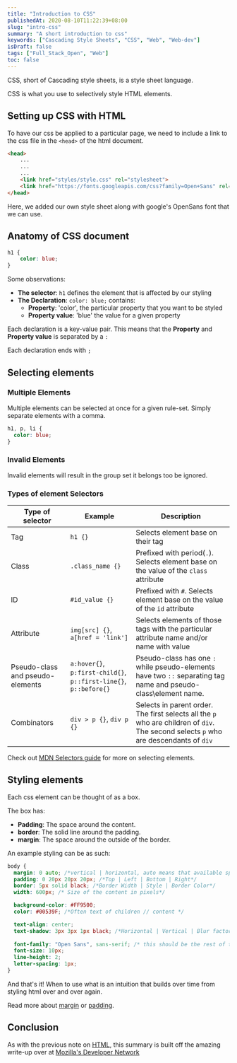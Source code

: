 ```yaml
---
title: "Introduction to CSS"
publishedAt: 2020-08-10T11:22:39+08:00
slug: "intro-css"
summary: "A short introduction to css"
keywords: ["Cascading Style Sheets", "CSS", "Web", "Web-dev"]
isDraft: false
tags: ["Full_Stack_Open", "Web"]
toc: false
---
```


CSS, short of Cascading style sheets, is a style sheet language.

CSS is what you use to selectively style HTML elements.

## Setting up CSS with HTML

To have our css be applied to a particular page, we need to include a link to the css file in the `<head>` of the html document.

```html
<head>
    ...
    ...
    ...
    <link href="styles/style.css" rel="stylesheet">
    <link href="https://fonts.googleapis.com/css?family=Open+Sans" rel="stylesheet">
</head>
```

Here, we added our own style sheet along with google's OpenSans font that we can use. 

## Anatomy of CSS document

```css
h1 {
    color: blue;
}
```

Some observations:

- **The selector**: `h1` defines the element that is affected by our styling
- **The Declaration**: `color: blue;` contains:
  - **Property**: 'color', the particular property that you want to be styled
  - **Property value**: 'blue' the value for a given property

Each declaration is a key-value pair. This means that the **Property** and **Property value** is separated by a `:`

Each declaration ends with `;`

## Selecting elements

### Multiple Elements

Multiple elements can be selected at once for a given rule-set. Simply separate elements with a comma.

```css
h1, p, li {
  color: blue;
}
```

### Invalid Elements

Invalid elements will result in the group set it belongs too be ignored.

### Types of element Selectors

| Type of selector                 | Example                                                          | Description                                                                                                                           |
| -------------------------------- | ---------------------------------------------------------------- | ------------------------------------------------------------------------------------------------------------------------------------- |
| Tag                              | `h1 {}`                                                          | Selects element base on their tag                                                                                                     |
| Class                            | `.class_name {}`                                                 | Prefixed with period(`.`). Selects element base on the value of the `class` attribute                                                 |
| ID                               | `#id_value {}`                                                   | Prefixed with `#`. Selects element base on the value of the `id` attribute                                                            |
| Attribute                        | `img[src] {}`, `a[href = 'link']`                                | Selects elements of those tags with the particular attribute name and/or name with value                                              |
| Pseudo-class and pseudo-elements | `a:hover{}`, `p:first-child{}`, `p::first-line{}`, `p::before{}` | Pseudo-class has one `:` while pseudo-elements have two `::` separating tag name and pseudo-class\element name.                       |
| Combinators                      | `div > p {}`, `div p {}`                                         | Selects in parent order. The first selects all the `p` who are children of `div`. The second selects `p` who are descendants of `div` |

Check out [MDN Selectors guide](https://developer.mozilla.org/en-US/docs/Learn/CSS/Building_blocks/Selectors) for more on selecting elements.

## Styling elements

Each css element can be thought of as a box.

The box has:

- **Padding**: The space around the content.
- **border**: The solid line around the padding.
- **margin**: The space around the outside of the border.

An example styling can be as such:
```css
body {
  margin: 0 auto; /*vertical | horizontal, auto means that available space is evenly distributed, in this case, between left and right*/
  padding: 0 20px 20px 20px; /*Top | Left | Bottom | Right*/
  border: 5px solid black; /*Border Width | Style | Border Color*/
  width: 600px; /* Size of the content in pixels*/

  background-color: #FF9500;
  color: #00539F; /*Often text of children // content */

  text-align: center;
  text-shadow: 3px 3px 1px black; /*Horizontal | Vertical | Blur factor | Blur color*/
  
  font-family: "Open Sans", sans-serif; /* this should be the rest of the output you got from Google fonts */
  font-size: 10px;
  line-height: 2;
  letter-spacing: 1px;
}
```

And that's it! When to use what is an intuition that builds over time from styling html over and over again.

Read more about [margin](https://developer.mozilla.org/en-US/docs/Web/CSS/margin#Syntax) or [padding](https://developer.mozilla.org/en-US/docs/Web/CSS/padding#Syntax).

## Conclusion

As with the previous note on [HTML](../part%200/html.md), this summary is built off the amazing write-up over at [Mozilla's Developer Network](https://developer.mozilla.org/en-US/docs/Learn/Getting_started_with_the_web/CSS_basics)
